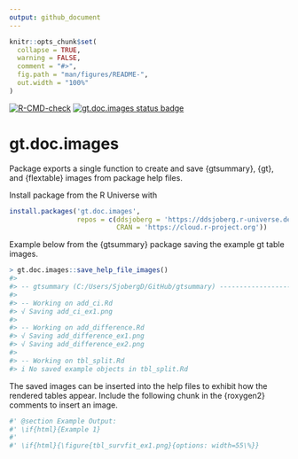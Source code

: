 ```yaml
---
output: github_document
---
```


<!-- README.md is generated from README.Rmd. Please edit that file -->

```r
knitr::opts_chunk$set(
  collapse = TRUE,
  warning = FALSE,
  comment = "#>",
  fig.path = "man/figures/README-",
  out.width = "100%"
)
```

<!-- badges: start -->
[![R-CMD-check](https://github.com/ddsjoberg/gt.doc.images/workflows/R-CMD-check/badge.svg)](https://github.com/ddsjoberg/gt.doc.images/actions)
[![gt.doc.images status badge](https://ddsjoberg.r-universe.dev/badges/gt.doc.images)](https://ddsjoberg.r-universe.dev)
<!-- badges: end -->

# gt.doc.images

Package exports a single function to create and save {gtsummary}, {gt}, and {flextable} images from package help files.

Install package from the R Universe with

```r
install.packages('gt.doc.images', 
                 repos = c(ddsjoberg = 'https://ddsjoberg.r-universe.dev',
                           CRAN = 'https://cloud.r-project.org'))
```

Example below from the {gtsummary} package saving the example gt table images.

```r
> gt.doc.images::save_help_file_images()
#> 
#> -- gtsummary (C:/Users/SjobergD/GitHub/gtsummary) ------------------------------
#> 
#> -- Working on add_ci.Rd 
#> √ Saving add_ci_ex1.png
#> 
#> -- Working on add_difference.Rd 
#> √ Saving add_difference_ex1.png
#> √ Saving add_difference_ex2.png
#> 
#> -- Working on tbl_split.Rd 
#> i No saved example objects in tbl_split.Rd
```

The saved images can be inserted into the help files to exhibit how the rendered tables appear.
Include the following chunk in the {roxygen2} comments to insert an image.

```r
#' @section Example Output:
#' \if{html}{Example 1}
#'
#' \if{html}{\figure{tbl_survfit_ex1.png}{options: width=55\%}}
```
